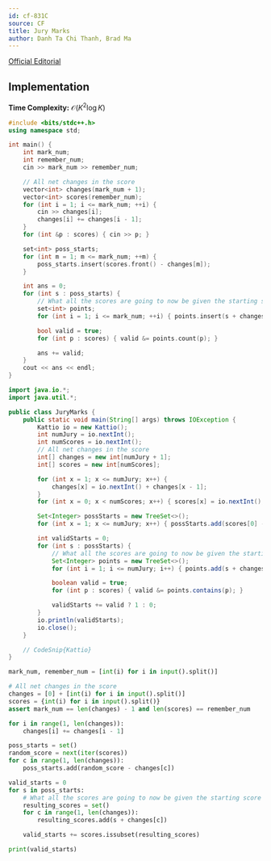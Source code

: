 ```yaml
---
id: cf-831C
source: CF
title: Jury Marks
author: Danh Ta Chi Thanh, Brad Ma
---
```


[Official Editorial](https://codeforces.com/blog/entry/53302)

## Implementation

**Time Complexity:** $\mathcal{O}(K^2 \log K)$

<LanguageSection>
<CPPSection>

```cpp
#include <bits/stdc++.h>
using namespace std;

int main() {
	int mark_num;
	int remember_num;
	cin >> mark_num >> remember_num;

	// All net changes in the score
	vector<int> changes(mark_num + 1);
	vector<int> scores(remember_num);
	for (int i = 1; i <= mark_num; ++i) {
		cin >> changes[i];
		changes[i] += changes[i - 1];
	}
	for (int &p : scores) { cin >> p; }

	set<int> poss_starts;
	for (int m = 1; m <= mark_num; ++m) {
		poss_starts.insert(scores.front() - changes[m]);
	}

	int ans = 0;
	for (int s : poss_starts) {
		// What all the scores are going to now be given the starting score
		set<int> points;
		for (int i = 1; i <= mark_num; ++i) { points.insert(s + changes[i]); }

		bool valid = true;
		for (int p : scores) { valid &= points.count(p); }

		ans += valid;
	}
	cout << ans << endl;
}
```

</CPPSection>
<JavaSection>

```java
import java.io.*;
import java.util.*;

public class JuryMarks {
	public static void main(String[] args) throws IOException {
		Kattio io = new Kattio();
		int numJury = io.nextInt();
		int numScores = io.nextInt();
		// All net changes in the score
		int[] changes = new int[numJury + 1];
		int[] scores = new int[numScores];

		for (int x = 1; x <= numJury; x++) {
			changes[x] = io.nextInt() + changes[x - 1];
		}
		for (int x = 0; x < numScores; x++) { scores[x] = io.nextInt(); }

		Set<Integer> possStarts = new TreeSet<>();
		for (int x = 1; x <= numJury; x++) { possStarts.add(scores[0] - changes[x]); }

		int validStarts = 0;
		for (int s : possStarts) {
			// What all the scores are going to now be given the starting score
			Set<Integer> points = new TreeSet<>();
			for (int i = 1; i <= numJury; i++) { points.add(s + changes[i]); }

			boolean valid = true;
			for (int p : scores) { valid &= points.contains(p); }

			validStarts += valid ? 1 : 0;
		}
		io.println(validStarts);
		io.close();
	}

	// CodeSnip{Kattio}
}
```

</JavaSection>
<PySection>

```py
mark_num, remember_num = [int(i) for i in input().split()]

# All net changes in the score
changes = [0] + [int(i) for i in input().split()]
scores = {int(i) for i in input().split()}
assert mark_num == len(changes) - 1 and len(scores) == remember_num

for i in range(1, len(changes)):
	changes[i] += changes[i - 1]

poss_starts = set()
random_score = next(iter(scores))
for c in range(1, len(changes)):
	poss_starts.add(random_score - changes[c])

valid_starts = 0
for s in poss_starts:
	# What all the scores are going to now be given the starting score
	resulting_scores = set()
	for c in range(1, len(changes)):
		resulting_scores.add(s + changes[c])

	valid_starts += scores.issubset(resulting_scores)

print(valid_starts)
```

</PySection>
</LanguageSection>
